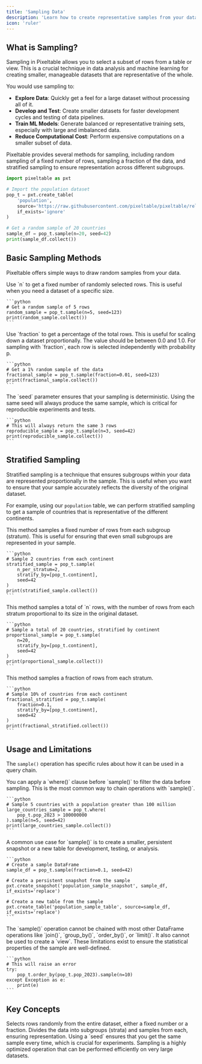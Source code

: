 ```yaml
---
title: 'Sampling Data'
description: 'Learn how to create representative samples from your data for analysis, testing, and machine learning.'
icon: 'ruler'
---
```


## What is Sampling?

Sampling in Pixeltable allows you to select a subset of rows from a table or view. This is a crucial technique in data analysis and machine learning for creating smaller, manageable datasets that are representative of the whole.

You would use sampling to:
-   **Explore Data**: Quickly get a feel for a large dataset without processing all of it.
-   **Develop and Test**: Create smaller datasets for faster development cycles and testing of data pipelines.
-   **Train ML Models**: Generate balanced or representative training sets, especially with large and imbalanced data.
-   **Reduce Computational Cost**: Perform expensive computations on a smaller subset of data.

Pixeltable provides several methods for sampling, including random sampling of a fixed number of rows, sampling a fraction of the data, and stratified sampling to ensure representation across different subgroups.

```python
import pixeltable as pxt

# Import the population dataset
pop_t = pxt.create_table(
    'population',
    source='https://raw.githubusercontent.com/pixeltable/pixeltable/release/docs/resources/world-population-data.csv',
    if_exists='ignore'
)

# Get a random sample of 20 countries
sample_df = pop_t.sample(n=20, seed=42)
print(sample_df.collect())
```

## Basic Sampling Methods

Pixeltable offers simple ways to draw random samples from your data.

<Tabs>
  <Tab title="Sample by Number (n)">
    Use `n` to get a fixed number of randomly selected rows. This is useful when you need a dataset of a specific size.

    ```python
    # Get a random sample of 5 rows
    random_sample = pop_t.sample(n=5, seed=123)
    print(random_sample.collect())
    ```
  </Tab>
  <Tab title="Sample by Fraction">
    Use `fraction` to get a percentage of the total rows. This is useful for scaling down a dataset proportionally. The value should be between 0.0 and 1.0. For sampling with `fraction`, each row is selected independently with probability p.

    ```python
    # Get a 1% random sample of the data
    fractional_sample = pop_t.sample(fraction=0.01, seed=123)
    print(fractional_sample.collect())
    ```
  </Tab>
  <Tab title="Reproducibility with `seed`">
    The `seed` parameter ensures that your sampling is deterministic. Using the same seed will always produce the same sample, which is critical for reproducible experiments and tests.

    ```python
    # This will always return the same 3 rows
    reproducible_sample = pop_t.sample(n=3, seed=42)
    print(reproducible_sample.collect())
    ```
  </Tab>
</Tabs>

## Stratified Sampling

Stratified sampling is a technique that ensures subgroups within your data are represented proportionally in the sample. This is useful when you want to ensure that your sample accurately reflects the diversity of the original dataset.

For example, using our `population` table, we can perform stratified sampling to get a sample of countries that is representative of the different continents.

<AccordionGroup>
  <Accordion title="Sample `n_per_stratum`" icon="layer-group">
    This method samples a fixed number of rows from each subgroup (stratum). This is useful for ensuring that even small subgroups are represented in your sample.

    ```python
    # Sample 2 countries from each continent
    stratified_sample = pop_t.sample(
        n_per_stratum=2, 
        stratify_by=[pop_t.continent], 
        seed=42
    )
    print(stratified_sample.collect())
    ```
  </Accordion>
  <Accordion title="Sample `n` with stratification" icon="list-ol">
    This method samples a total of `n` rows, with the number of rows from each stratum proportional to its size in the original dataset.

    ```python
    # Sample a total of 20 countries, stratified by continent
    proportional_sample = pop_t.sample(
        n=20, 
        stratify_by=[pop_t.continent], 
        seed=42
    )
    print(proportional_sample.collect())
    ```
  </Accordion>
  <Accordion title="Sample `fraction` with stratification" icon="percent">
    This method samples a fraction of rows from each stratum.

    ```python
    # Sample 10% of countries from each continent
    fractional_stratified = pop_t.sample(
        fraction=0.1, 
        stratify_by=[pop_t.continent], 
        seed=42
    )
    print(fractional_stratified.collect())
    ```
  </Accordion>
</AccordionGroup>

## Usage and Limitations

The `sample()` operation has specific rules about how it can be used in a query chain.

<CardGroup cols={1}>
  <Card title="Chaining with `where()`" icon="filter">
    You can apply a `where()` clause before `sample()` to filter the data before sampling. This is the most common way to chain operations with `sample()`.

    ```python
    # Sample 5 countries with a population greater than 100 million
    large_countries_sample = pop_t.where(
        pop_t.pop_2023 > 100000000
    ).sample(n=5, seed=42)
    print(large_countries_sample.collect())
    ```
  </Card>
  <Card title="Creating Snapshots and Tables" icon="camera">
    A common use case for `sample()` is to create a smaller, persistent snapshot or a new table for development, testing, or analysis.

    ```python
    # Create a sample DataFrame
    sample_df = pop_t.sample(fraction=0.1, seed=42)

    # Create a persistent snapshot from the sample
    pxt.create_snapshot('population_sample_snapshot', sample_df, if_exists='replace')

    # Create a new table from the sample
    pxt.create_table('population_sample_table', source=sample_df, if_exists='replace')
    ```
  </Card>
  <Card title="Limitations" icon="ban">
    The `sample()` operation cannot be chained with most other DataFrame operations like `join()`, `group_by()`, `order_by()`, or `limit()`. It also cannot be used to create a `view`. These limitations exist to ensure the statistical properties of the sample are well-defined.

    ```python
    # This will raise an error
    try:
        pop_t.order_by(pop_t.pop_2023).sample(n=10)
    except Exception as e:
        print(e)
    ```
  </Card>
</CardGroup>

## Key Concepts

<CardGroup cols={2}>
  <Card title="Random Sampling" icon="shuffle">
    Selects rows randomly from the entire dataset, either a fixed number or a fraction.
  </Card>
  <Card title="Stratified Sampling" icon="layer-group">
    Divides the data into subgroups (strata) and samples from each, ensuring representation.
  </Card>
  <Card title="Reproducibility" icon="clock-rotate-left">
    Using a `seed` ensures that you get the same sample every time, which is crucial for experiments.
  </Card>
  <Card title="Performance" icon="gauge-high">
    Sampling is a highly optimized operation that can be performed efficiently on very large datasets.
  </Card>
</CardGroup>
